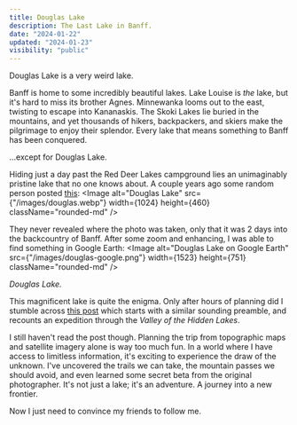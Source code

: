 ```yaml
---
title: Douglas Lake
description: The Last Lake in Banff.
date: "2024-01-22"
updated: "2024-01-23"
visibility: "public"
---
```


Douglas Lake is a very weird lake.  

Banff is home to some incredibly beautiful lakes. Lake Louise is *the* lake, but it's hard to miss its brother Agnes. Minnewanka looms out to the east, twisting to escape into Kananaskis. The Skoki Lakes lie buried in the mountains, and yet thousands of hikers, backpackers, and skiers make the pilgrimage to enjoy their splendor. Every lake that means something to Banff has been conquered.

...except for Douglas Lake.  


Hiding just a day past the Red Deer Lakes campground lies an unimaginably pristine lake that no one knows about. A couple years ago some random person posted [this](https://www.reddit.com/r/WildernessBackpacking/comments/q097tq/2_days_into_the_banff_backcountry_theres_a/):
<Image
  alt="Douglas Lake"
  src={"/images/douglas.webp"}
  width={1024}
  height={460}
  className="rounded-md"
/>

They never revealed where the photo was taken, only that it was 2 days into the backcountry of Banff. After some zoom and enhancing, I was able to find something in Google Earth: 
<Image
  alt="Douglas Lake on Google Earth"
  src={"/images/douglas-google.png"}
  width={1523}
  height={751}
  className="rounded-md"
/>

<i align="center" className="fancy">
Douglas Lake.  
</i>

This magnificent lake is quite the enigma. Only after hours of planning did I stumble across [this post](https://web.archive.org/web/20240123063217/https://forums.clubtread.com/130-canadian-rockies/44005-valley-hidden-lakes.html) which starts with a similar sounding preamble, and recounts an expedition through the *Valley of the Hidden Lakes*.  

I still haven't read the post though. Planning the trip from topographic maps and satellite imagery alone is way too much fun. In a world where I have access to limitless information, it's exciting to experience the draw of the unknown. I've uncovered the trails we can take, the mountain passes we should avoid, and even learned some secret beta from the original photographer. It's not just a lake; it's an adventure. A journey into a new frontier.

Now I just need to convince my friends to follow me.